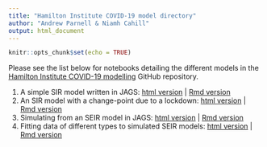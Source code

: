 ```yaml
---
title: "Hamilton Institute COVID-19 model directory"
author: "Andrew Parnell & Niamh Cahill"
output: html_document
---
```


```r
knitr::opts_chunk$set(echo = TRUE)
```

Please see the list below for notebooks detailing the different models in the [Hamilton Institute COVID-19 modelling](https://github.com/hamilton-institute/covid19-modelling) GitHub repository.

1. A simple SIR model written in JAGS: [html version](https://hamilton-institute.github.io/covid19-modelling/JAGS_SIR.nb.html) | [Rmd version](https://hamilton-institute.github.io/covid19-modelling/JAGS_SIR.Rmd)
1. An SIR model with a change-point due to a lockdown: [html version](https://hamilton-institute.github.io/covid19-modelling/JAGS_SIR_changepoint.html) | [Rmd version](https://hamilton-institute.github.io/covid19-modelling/JAGS_SIR_changepoint.Rmd)
1. Simulating from an SEIR model in JAGS: [html version](https://hamilton-institute.github.io/covid19-modelling/Simulating_from_SEIR.html) | [Rmd version](https://hamilton-institute.github.io/covid19-modelling/Simulating_from_SEIR.Rmd)
1. Fitting data of different types to simulated SEIR models: [html version](https://hamilton-institute.github.io/covid19-modelling/fit_simulated_SEIR.html) | [Rmd version](https://hamilton-institute.github.io/covid19-modelling/fit_simulated_SEIR.Rmd)





